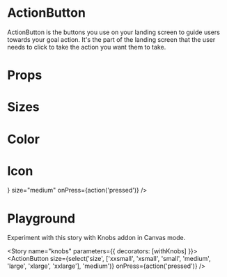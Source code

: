 
<Meta title="Design System|ActionButton" component={ActionButton} />

# ActionButton
ActionButton is the buttons you use on your landing screen to guide users towards your goal action. It's the part of the landing screen that the user needs to click to take the action you want them to take.

# Props

<Props of={ActionButton} />

# Sizes

<Preview>
  <Story name="sizes">
    <View style={{ flexDirection: 'row', justifyContent: 'space-around' }}>
    <ActionButton size="xxlarge" onPress={action('pressed')} />
    <ActionButton size="xlarge" onPress={action('pressed')} />
    <ActionButton size="large" onPress={action('pressed')} />
    <ActionButton size="medium" onPress={action('pressed')} />
    <ActionButton size="small" onPress={action('pressed')} />
    <ActionButton size="xsmall" onPress={action('pressed')} />
    <ActionButton size="xxsmall" onPress={action('pressed')} />
  </View>
  </Story>
</Preview>

# Color

<Preview>
  <Story name="color">
    <ActionButton color="tertiary" size="medium" onPress={action('pressed')} />
  </Story>
</Preview>

# Icon

<Preview>
  <Story name="icon">
    <ActionButton
      icon={<Feather
            name="chevron-up"
            size={26}
            color="white" />}
      size="medium"
      onPress={action('pressed')}
    />
  </Story>
</Preview>

# Playground

Experiment with this story with Knobs addon in Canvas mode.

<Story name="knobs" parameters={{ decorators: [withKnobs] }}>
  <ActionButton
    size={select('size', ['xxsmall', 'xsmall', 'small', 'medium', 'large', 'xlarge', 'xxlarge'], 'medium')}
    onPress={action('pressed')}
  />
</Story>